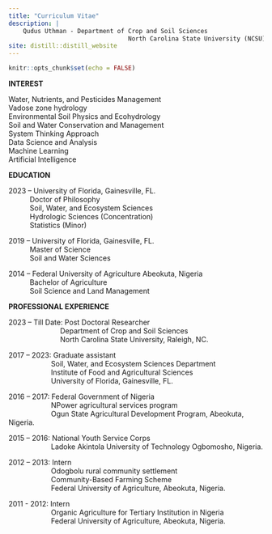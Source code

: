 ```yaml
---
title: "Curriculum Vitae"
description: |
    Qudus Uthman - Department of Crop and Soil Sciences
    							 North Carolina State University (NCSU)
site: distill::distill_website
---
```


```r
knitr::opts_chunk$set(echo = FALSE)
```

**INTEREST**

Water, Nutrients, and Pesticides Management\
Vadose zone hydrology\
Environmental Soil Physics and Ecohydrology\
Soil and Water Conservation and Management\
System Thinking Approach\
Data Science and Analysis\
Machine Learning\
Artificial Intelligence

**EDUCATION**

2023 -- University of Florida, Gainesville, FL.\
   Doctor of Philosophy\
   Soil, Water, and Ecosystem Sciences\
   Hydrologic Sciences (Concentration)\
   Statistics (Minor)

2019 -- University of Florida, Gainesville, FL.\
   Master of Science\
   Soil and Water Sciences

2014 -- Federal University of Agriculture Abeokuta, Nigeria\
   Bachelor of Agriculture\
   Soil Science and Land Management

**PROFESSIONAL EXPERIENCE**

2023 -- Till Date: Post Doctoral Researcher\
        Department of Crop and Soil Sciences\
        North Carolina State University, Raleigh, NC.

2017 -- 2023: Graduate assistant\
      Soil, Water, and Ecosystem Sciences Department\
      Institute of Food and Agricultural Sciences\
      University of Florida, Gainesville, FL.

2016 -- 2017: Federal Government of Nigeria\
      NPower agricultural services program\
      Ogun State Agricultural Development Program, Abeokuta, Nigeria.

2015 -- 2016: National Youth Service Corps\
      Ladoke Akintola University of Technology Ogbomosho, Nigeria.

2012 -- 2013: Intern\
      Odogbolu rural community settlement\
      Community-Based Farming Scheme\
      Federal University of Agriculture, Abeokuta, Nigeria.

2011 - 2012: Intern\
      Organic Agriculture for Tertiary Institution in Nigeria\
      Federal University of Agriculture, Abeokuta, Nigeria.
